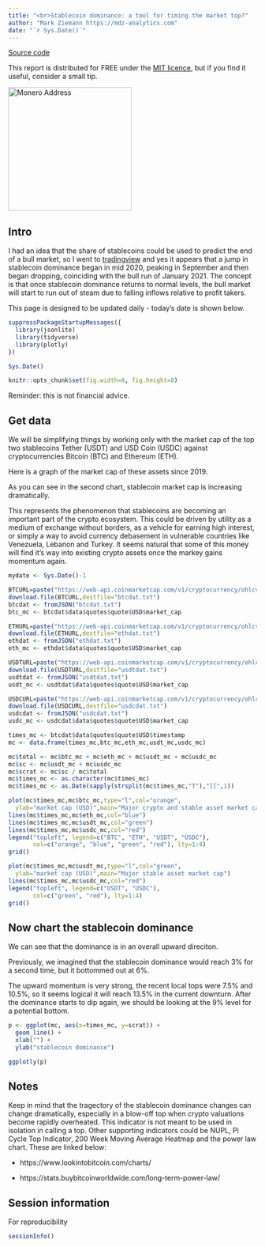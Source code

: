 ```yaml
---
title: "<br>Stablecoin dominance: a tool for timing the market top?"
author: "Mark Ziemann https://mdz-analytics.com"
date: "`r Sys.Date()`"
---
```


[Source code](https://github.com/markziemann/cryptoblog/blob/main/stablecoincap2.Rmd)

This report is distributed for FREE under the [MIT licence](https://github.com/markziemann/cryptoblog/blob/main/LICENSE),
but if you find it useful, consider a small tip.

<img src="images/donations.png" alt="Monero Address" height="250" width="250" border="0" />

## Intro

I had an idea that the share of stablecoins could be used to predict the end of a bull market,
so I went to [tradingview](https://www.tradingview.com/symbols/CRYPTOCAP-USDT.D/)
and yes it appears that a jump in stablecoin dominance began in mid 2020, peaking in September and then
began dropping, coinciding with the bull run of January 2021.
The concept is that once stablecoin dominance returns to normal levels, the bull market will start to run out of steam due to falling inflows relative to profit takers.

This page is designed to be updated daily - today's date is shown below.

```r

suppressPackageStartupMessages({
  library(jsonlite)
  library(tidyverse)
  library(plotly)
})

Sys.Date()

knitr::opts_chunk$set(fig.width=8, fig.height=8)

```

Reminder: this is not financial advice.

## Get data

We will be simplifying things by working only with the market cap of the top two stablecoins Tether (USDT) and USD Coin (USDC) against cryptocurrencies Bitcoin (BTC) and Ethereum (ETH).

Here is a graph of the market cap of these assets since 2019.

As you can see in the second chart, stablecoin market cap is increasing dramatically.

This represents the phenomenon that stablecoins are becoming an important part of the crypto ecosystem.
This could be driven by utility as a medium of exchange without borders, as a vehicle for earning high interest, or simply a way to avoid currency debasement in vulnerable countries 
like Venezuela, Lebanon and Turkey.
It seems natural that some of this money will find it's way into existing crypto assets once the markey gains momentum again.

```r

mydate <- Sys.Date()-1

BTCURL=paste("https://web-api.coinmarketcap.com/v1/cryptocurrency/ohlcv/historical?symbol=BTC&convert=USD&interval=daily&time_start=2019-01-01&time_end=",mydate,sep="")
download.file(BTCURL,destfile="btcdat.txt")
btcdat <- fromJSON("btcdat.txt")
btc_mc <- btcdat$data$quotes$quote$USD$market_cap

ETHURL=paste("https://web-api.coinmarketcap.com/v1/cryptocurrency/ohlcv/historical?symbol=ETH&convert=USD&interval=daily&time_start=2019-01-01&time_end=",mydate,sep="")
download.file(ETHURL,destfile="ethdat.txt")
ethdat <- fromJSON("ethdat.txt")
eth_mc <- ethdat$data$quotes$quote$USD$market_cap

USDTURL=paste("https://web-api.coinmarketcap.com/v1/cryptocurrency/ohlcv/historical?symbol=USDT&convert=USD&interval=daily&time_start=2019-01-01&time_end=",mydate,sep="")
download.file(USDTURL,destfile="usdtdat.txt")
usdtdat <- fromJSON("usdtdat.txt")
usdt_mc <- usdtdat$data$quotes$quote$USD$market_cap

USDCURL=paste("https://web-api.coinmarketcap.com/v1/cryptocurrency/ohlcv/historical?symbol=USDC&convert=USD&interval=daily&time_start=2019-01-01&time_end=",mydate,sep="")
download.file(USDCURL,destfile="usdcdat.txt")
usdcdat <- fromJSON("usdcdat.txt")
usdc_mc <- usdcdat$data$quotes$quote$USD$market_cap

times_mc <- btcdat$data$quotes$quote$USD$timestamp
mc <- data.frame(times_mc,btc_mc,eth_mc,usdt_mc,usdc_mc)

mc$total <- mc$btc_mc + mc$eth_mc + mc$usdt_mc + mc$usdc_mc
mc$sc <- mc$usdt_mc + mc$usdc_mc
mc$scrat <- mc$sc / mc$total
mc$times_mc <- as.character(mc$times_mc)
mc$times_mc <- as.Date(sapply(strsplit(mc$times_mc,"T"),"[[",1))

plot(mc$times_mc,mc$btc_mc,type="l",col="orange",
  ylab="market cap (USD)",main="Major crypto and stable asset market cap")
lines(mc$times_mc,mc$eth_mc,col="blue")
lines(mc$times_mc,mc$usdt_mc,col="green")
lines(mc$times_mc,mc$usdc_mc,col="red")
legend("topleft", legend=c("BTC", "ETH", "USDT", "USDC"),
       col=c("orange", "blue", "green", "red"), lty=1:4)
grid()

plot(mc$times_mc,mc$usdt_mc,type="l",col="green",
  ylab="market cap (USD)",main="Major stable asset market cap")
lines(mc$times_mc,mc$usdc_mc,col="red")
legend("topleft", legend=c("USDT", "USDC"),
       col=c("green", "red"), lty=1:4)
grid()

```

## Now chart the stablecoin dominance

We can see that the dominance is in an overall upward direciton.

Previously, we imagined that the stablecoin dominance would reach 3% for a second time, but it bottommed out at 6%.

The upward momentum is very strong, the recent local tops were 7.5% and 10.5%, so it seems logical it will reach 13.5% in the current downturn.
After the dominance starts to dip again, we should be looking at the 9% level for a potential bottom.

```r

p <- ggplot(mc, aes(x=times_mc, y=scrat)) +
  geom_line() +
  xlab("") +
  ylab("stablecoin dominance")

ggplotly(p)

```

## Notes

Keep in mind that the tragectory of the stablecoin dominance changes can change dramatically, 
especially in a blow-off top when crypto valuations become rapidly overheated.
This indicator is not meant to be used in isolation in calling a top. 
Other supporting indicators could be NUPL, Pi Cycle Top Indicator, 200 Week Moving Average Heatmap and the power law chart. 
These are linked below:

* https://www.lookintobitcoin.com/charts/

* https://stats.buybitcoinworldwide.com/long-term-power-law/

## Session information

For reproducibility

```r

sessionInfo()

```
